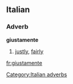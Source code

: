 ==Italian==

===Adverb===
'''giustamente'''

# [[justly]], [[fairly]]

[[Category:Italian adverbs]]

[[fr:giustamente]]